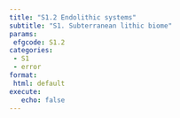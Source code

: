 ```yaml
---
title: "S1.2 Endolithic systems"
subtitle: "S1. Subterranean lithic biome"
params:
 efgcode: S1.2
categories:
 - S1
 - error
format:
 html: default
execute:
   echo: false
---
```




